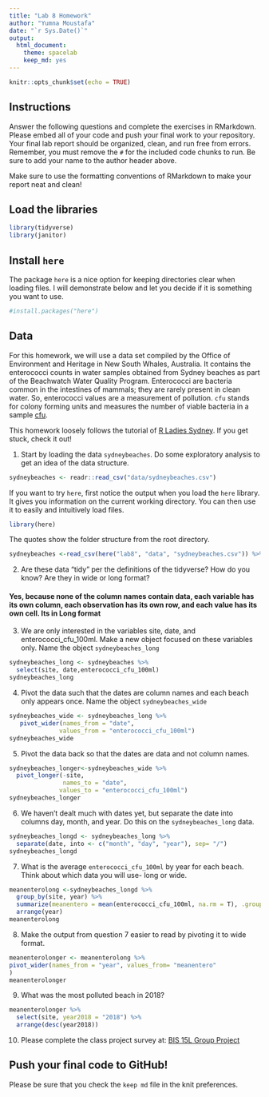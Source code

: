 ```yaml
---
title: "Lab 8 Homework"
author: "Yumna Moustafa"
date: "`r Sys.Date()`"
output:
  html_document: 
    theme: spacelab
    keep_md: yes
---
```


```r
knitr::opts_chunk$set(echo = TRUE)
```

## Instructions
Answer the following questions and complete the exercises in RMarkdown. Please embed all of your code and push your final work to your repository. Your final lab report should be organized, clean, and run free from errors. Remember, you must remove the `#` for the included code chunks to run. Be sure to add your name to the author header above.  

Make sure to use the formatting conventions of RMarkdown to make your report neat and clean!  

## Load the libraries
```r
library(tidyverse)
library(janitor)
``` 

## Install `here`
The package `here` is a nice option for keeping directories clear when loading files. I will demonstrate below and let you decide if it is something you want to use.  
```r
#install.packages("here")
```

## Data
For this homework, we will use a data set compiled by the Office of Environment and Heritage in New South Whales, Australia. It contains the enterococci counts in water samples obtained from Sydney beaches as part of the Beachwatch Water Quality Program. Enterococci are bacteria common in the intestines of mammals; they are rarely present in clean water. So, enterococci values are a measurement of pollution. `cfu` stands for colony forming units and measures the number of viable bacteria in a sample [cfu](https://en.wikipedia.org/wiki/Colony-forming_unit).   

This homework loosely follows the tutorial of [R Ladies Sydney](https://rladiessydney.org/). If you get stuck, check it out!  

1. Start by loading the data `sydneybeaches`. Do some exploratory analysis to get an idea of the data structure.
```r
sydneybeaches <- readr::read_csv("data/sydneybeaches.csv")
```

If you want to try `here`, first notice the output when you load the `here` library. It gives you information on the current working directory. You can then use it to easily and intuitively load files.
```r
library(here)
```

The quotes show the folder structure from the root directory.
```r
sydneybeaches <-read_csv(here("lab8", "data", "sydneybeaches.csv")) %>% janitor::clean_names()
```

2. Are these data "tidy" per the definitions of the tidyverse? How do you know? Are they in wide or long format?

#### Yes, because none of the column names contain data, each variable has its own column, each observation has its own row, and each value has its own cell.  Its in Long format ####


3. We are only interested in the variables site, date, and enterococci_cfu_100ml. Make a new object focused on these variables only. Name the object `sydneybeaches_long`

```r
sydneybeaches_long <- sydneybeaches %>% 
  select(site, date,enterococci_cfu_100ml)
sydneybeaches_long
```

4. Pivot the data such that the dates are column names and each beach only appears once. Name the object `sydneybeaches_wide`

```r
sydneybeaches_wide <- sydneybeaches_long %>% 
   pivot_wider(names_from = "date", 
              values_from = "enterococci_cfu_100ml")
sydneybeaches_wide
```

5. Pivot the data back so that the dates are data and not column names.
```r
sydneybeaches_longer<-sydneybeaches_wide %>%
  pivot_longer(-site,
               names_to = "date",
              values_to = "enterococci_cfu_100ml")
sydneybeaches_longer
```


6. We haven't dealt much with dates yet, but separate the date into columns day, month, and year. Do this on the `sydneybeaches_long` data.
```r
sydneybeaches_longd <- sydneybeaches_long %>% 
  separate(date, into <- c("month", "day", "year"), sep= "/")
sydneybeaches_longd
```


7. What is the average `enterococci_cfu_100ml` by year for each beach. Think about which data you will use- long or wide.

```r
meanenterolong <-sydneybeaches_longd %>% 
  group_by(site, year) %>% 
  summarize(meanentero = mean(enterococci_cfu_100ml, na.rm = T), .groups = "keep") %>% 
  arrange(year)
meanenterolong
```


8. Make the output from question 7 easier to read by pivoting it to wide format.

```r
meanenterolonger <- meanenterolong %>% 
pivot_wider(names_from = "year", values_from= "meanentero"
)
meanenterolonger
```

9. What was the most polluted beach in 2018?
```r
meanenterolonger %>% 
  select(site, year2018 = "2018") %>%
  arrange(desc(year2018))
```


10. Please complete the class project survey at: [BIS 15L Group Project](https://forms.gle/H2j69Z3ZtbLH3efW6)


## Push your final code to GitHub!
Please be sure that you check the `keep md` file in the knit preferences.   